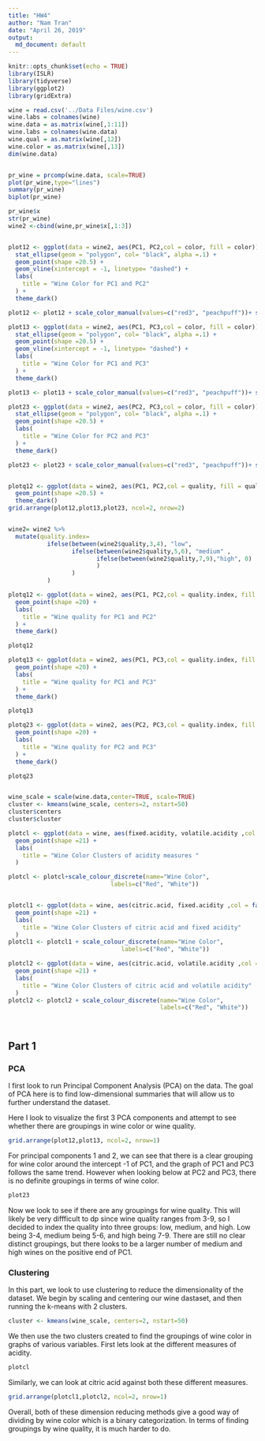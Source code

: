 ---
title: "HW4"
author: "Nam Tran"
date: "April 26, 2019"
output: 
  md_document: default
---

```{r setup, include=FALSE}
knitr::opts_chunk$set(echo = TRUE)
library(ISLR)
library(tidyverse)
library(ggplot2)
library(gridExtra)

wine = read.csv('../Data Files/wine.csv')
wine.labs = colnames(wine)
wine.data = as.matrix(wine[,1:11])
wine.labs = colnames(wine.data)
wine.qual = as.matrix(wine[,12])
wine.color = as.matrix(wine[,13])
dim(wine.data) 


pr_wine = prcomp(wine.data, scale=TRUE)
plot(pr_wine,type="lines")
summary(pr_wine)
biplot(pr_wine)

pr_wine$x
str(pr_wine)
wine2 <-cbind(wine,pr_wine$x[,1:3])


plot12 <- ggplot(data = wine2, aes(PC1, PC2,col = color, fill = color))+
  stat_ellipse(geom = "polygon", col= "black", alpha =.1) +
  geom_point(shape =20.5) +
  geom_vline(xintercept = -1, linetype= "dashed") +
  labs(
    title = "Wine Color for PC1 and PC2"
  ) +
  theme_dark()

plot12 <- plot12 + scale_color_manual(values=c("red3", "peachpuff"))+ scale_fill_manual(values=c("red3", "peachpuff"))

plot13 <- ggplot(data = wine2, aes(PC1, PC3,col = color, fill = color))+
  stat_ellipse(geom = "polygon", col= "black", alpha =.1) +
  geom_point(shape =20.5) +
  geom_vline(xintercept = -1, linetype= "dashed") +
  labs(
    title = "Wine Color for PC1 and PC3"
  ) +
  theme_dark()

plot13 <- plot13 + scale_color_manual(values=c("red3", "peachpuff"))+ scale_fill_manual(values=c("red3", "peachpuff"))

plot23 <- ggplot(data = wine2, aes(PC2, PC3,col = color, fill = color))+
  stat_ellipse(geom = "polygon", col= "black", alpha =.1) +
  geom_point(shape =20.5) +
  labs(
    title = "Wine Color for PC2 and PC3"
  ) +
  theme_dark()

plot23 <- plot23 + scale_color_manual(values=c("red3", "peachpuff"))+ scale_fill_manual(values=c("red3", "peachpuff"))


plotq12 <- ggplot(data = wine2, aes(PC1, PC2,col = quality, fill = quality))+
  geom_point(shape =20.5) +
  theme_dark()
grid.arrange(plot12,plot13,plot23, ncol=2, nrow=2)


wine2= wine2 %>%
  mutate(quality.index=
           ifelse(between(wine2$quality,3,4), "low", 
                  ifelse(between(wine2$quality,5,6), "medium" ,
                         ifelse(between(wine2$quality,7,9),"high", 0)
                         )
                  )
           )

plotq12 <- ggplot(data = wine2, aes(PC1, PC2,col = quality.index, fill = quality.index))+
  geom_point(shape =20) +
  labs(
    title = "Wine quality for PC1 and PC2"
  ) +
  theme_dark()

plotq12

plotq13 <- ggplot(data = wine2, aes(PC1, PC3,col = quality.index, fill = quality.index))+
  geom_point(shape =20) +
  labs(
    title = "Wine quality for PC1 and PC3"
  ) +
  theme_dark()

plotq13

plotq23 <- ggplot(data = wine2, aes(PC2, PC3,col = quality.index, fill = quality.index))+
  geom_point(shape =20) +
  labs(
    title = "Wine quality for PC2 and PC3"
  ) +
  theme_dark()

plotq23


wine_scale = scale(wine.data,center=TRUE, scale=TRUE)
cluster <- kmeans(wine_scale, centers=2, nstart=50)
cluster$centers
cluster$cluster

plotcl <- ggplot(data = wine, aes(fixed.acidity, volatile.acidity ,col = factor(cluster$cluster)))+
  geom_point(shape =21) +
  labs(
    title = "Wine Color Clusters of acidity measures "
  )

plotcl <- plotcl+scale_colour_discrete(name="Wine Color",
                             labels=c("Red", "White"))


plotcl1 <- ggplot(data = wine, aes(citric.acid, fixed.acidity ,col = factor(cluster$cluster)))+
  geom_point(shape =21) +
  labs(
    title = "Wine Color Clusters of citric acid and fixed acidity"
  )
plotcl1 <- plotcl1 + scale_colour_discrete(name="Wine Color",
                                labels=c("Red", "White"))

plotcl2 <- ggplot(data = wine, aes(citric.acid, volatile.acidity ,col = factor(cluster$cluster)))+
  geom_point(shape =21) +
  labs(
    title = "Wine Color Clusters of citric acid and volatile acidity"
  )
plotcl2 <- plotcl2 + scale_colour_discrete(name="Wine Color",
                                           labels=c("Red", "White"))




```

## Part 1

### PCA

I first look to run Principal Component Analysis (PCA) on the data. The goal of PCA here is to find low-dimensional summaries that will allow us to further understand the dataset.

Here I look to visualize the first 3 PCA components and attempt to see whether there are groupings in wine color or wine quality.

```{r echo=FALSE}
grid.arrange(plot12,plot13, ncol=2, nrow=1)
```

For principal components 1 and 2, we can see that there is a clear grouping for wine color around the intercept -1 of PC1, and the graph of PC1 and PC3 follows the same trend. However when looking below at PC2 and PC3, there is no definite groupings in terms of wine color.

```{r echo=FALSE}
plot23
```

Now we look to see if there are any groupings for wine quality. This will likely be very diffficult to  dp  since  wine quality ranges from 3-9, so I decided to index the quality into three groups: low, medium, and high. Low being 3-4, medium being 5-6, and high being 7-9. There are still no clear distinct groupings, but there looks to be a larger number of medium and high wines on the positive end of PC1.

### Clustering

In this part, we look to  use clustering to reduce the dimensionality of the dataset. We begin by scaling and centering our wine dastaset, and then running the k-means with 2 clusters.

```{r include =TRUE}
cluster <- kmeans(wine_scale, centers=2, nstart=50)
```

We then use the two clusters created to find the groupings of wine color in graphs of various variables. First lets look at the different measures of acidity.

```{r echo=FALSE}
plotcl
```

Similarly, we can look at citric acid against both these different measures.

```{r echo=FALSE}
grid.arrange(plotcl1,plotcl2, ncol=2, nrow=1)
```


Overall, both of these dimension reducing methods give a good way of dividing by wine color which is a binary categorization. In terms of finding groupings by wine quality, it is much harder to do.

